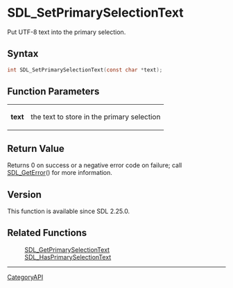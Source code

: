 = SDL_SetPrimarySelectionText =

Put UTF-8 text into the primary selection.

== Syntax ==

<syntaxhighlight lang='c'>
int SDL_SetPrimarySelectionText(const char *text);
</syntaxhighlight>

== Function Parameters ==

{|
|'''text'''
|the text to store in the primary selection
|}

== Return Value ==

Returns 0 on success or a negative error code on failure; call
[[SDL_GetError]]() for more information.

== Version ==

This function is available since SDL 2.25.0.

== Related Functions ==

:[[SDL_GetPrimarySelectionText]]
:[[SDL_HasPrimarySelectionText]]

----
[[CategoryAPI]]


